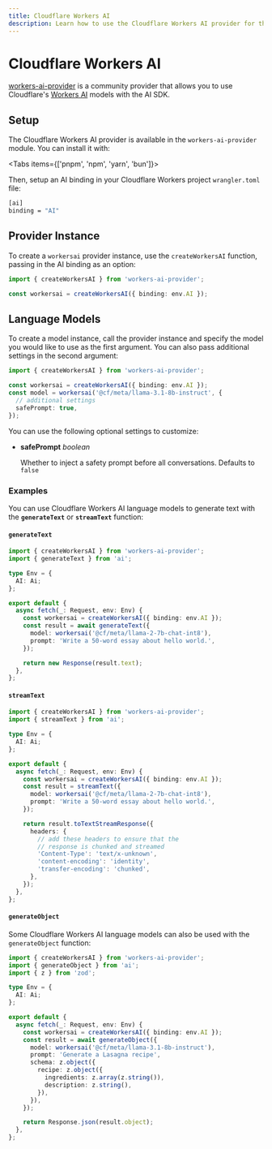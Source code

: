 ---
title: Cloudflare Workers AI
description: Learn how to use the Cloudflare Workers AI provider for the AI SDK.
---

# Cloudflare Workers AI

[workers-ai-provider](https://github.com/cloudflare/ai/tree/main/packages/workers-ai-provider) is a community provider that allows you to use Cloudflare's [Workers AI](https://ai.cloudflare.com/) models with the AI SDK.

## Setup

The Cloudflare Workers AI provider is available in the `workers-ai-provider` module. You can install it with:

<Tabs items={['pnpm', 'npm', 'yarn', 'bun']}>
  <Tab>
    <Snippet text="pnpm add workers-ai-provider" />
  </Tab>
  <Tab>
    <Snippet text="npm install workers-ai-provider" />
  </Tab>
  <Tab>
    <Snippet text="yarn add workers-ai-provider" />
  </Tab>

  <Tab>
    <Snippet text="bun add workers-ai-provider" dark />
  </Tab>
</Tabs>

Then, setup an AI binding in your Cloudflare Workers project `wrangler.toml` file:

```bash filename="wrangler.toml"
[ai]
binding = "AI"
```

## Provider Instance

To create a `workersai` provider instance, use the `createWorkersAI` function, passing in the AI binding as an option:

```typescript
import { createWorkersAI } from 'workers-ai-provider';

const workersai = createWorkersAI({ binding: env.AI });
```

## Language Models

To create a model instance, call the provider instance and specify the model you would like to use as the first argument. You can also pass additional settings in the second argument:

```typescript highlight="4-7"
import { createWorkersAI } from 'workers-ai-provider';

const workersai = createWorkersAI({ binding: env.AI });
const model = workersai('@cf/meta/llama-3.1-8b-instruct', {
  // additional settings
  safePrompt: true,
});
```

You can use the following optional settings to customize:

- **safePrompt** _boolean_

  Whether to inject a safety prompt before all conversations. Defaults to `false`

### Examples

You can use Cloudflare Workers AI language models to generate text with the **`generateText`** or **`streamText`** function:

#### `generateText`

```typescript
import { createWorkersAI } from 'workers-ai-provider';
import { generateText } from 'ai';

type Env = {
  AI: Ai;
};

export default {
  async fetch(_: Request, env: Env) {
    const workersai = createWorkersAI({ binding: env.AI });
    const result = await generateText({
      model: workersai('@cf/meta/llama-2-7b-chat-int8'),
      prompt: 'Write a 50-word essay about hello world.',
    });

    return new Response(result.text);
  },
};
```

#### `streamText`

```typescript
import { createWorkersAI } from 'workers-ai-provider';
import { streamText } from 'ai';

type Env = {
  AI: Ai;
};

export default {
  async fetch(_: Request, env: Env) {
    const workersai = createWorkersAI({ binding: env.AI });
    const result = streamText({
      model: workersai('@cf/meta/llama-2-7b-chat-int8'),
      prompt: 'Write a 50-word essay about hello world.',
    });

    return result.toTextStreamResponse({
      headers: {
        // add these headers to ensure that the
        // response is chunked and streamed
        'Content-Type': 'text/x-unknown',
        'content-encoding': 'identity',
        'transfer-encoding': 'chunked',
      },
    });
  },
};
```

#### `generateObject`

Some Cloudflare Workers AI language models can also be used with the `generateObject` function:

```typescript
import { createWorkersAI } from 'workers-ai-provider';
import { generateObject } from 'ai';
import { z } from 'zod';

type Env = {
  AI: Ai;
};

export default {
  async fetch(_: Request, env: Env) {
    const workersai = createWorkersAI({ binding: env.AI });
    const result = await generateObject({
      model: workersai('@cf/meta/llama-3.1-8b-instruct'),
      prompt: 'Generate a Lasagna recipe',
      schema: z.object({
        recipe: z.object({
          ingredients: z.array(z.string()),
          description: z.string(),
        }),
      }),
    });

    return Response.json(result.object);
  },
};
```
